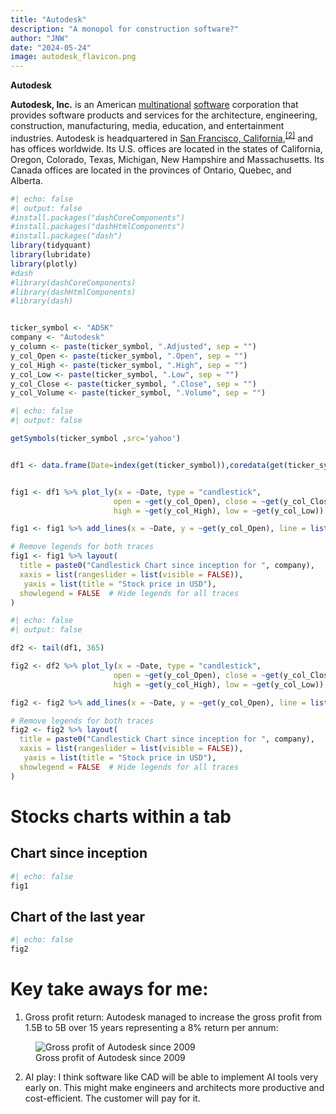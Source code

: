 ```yaml
---
title: "Autodesk"
description: "A monopol for construction software?"
author: "JNW"
date: "2024-05-24"
image: autodesk_flavicon.png
---
```


**Autodesk**

**Autodesk, Inc.** is an American [multinational](https://en.wikipedia.org/wiki/Multinational_corporation "Multinational corporation") [software](https://en.wikipedia.org/wiki/Software "Software") corporation that provides software products and services for the architecture, engineering, construction, manufacturing, media, education, and entertainment industries. Autodesk is headquartered in [San Francisco, California](https://en.wikipedia.org/wiki/San_Francisco,_California "San Francisco, California"),^[\[2\]](https://en.wikipedia.org/wiki/Autodesk#cite_note-hq-2)^ and has offices worldwide. Its U.S. offices are located in the states of California, Oregon, Colorado, Texas, Michigan, New Hampshire and Massachusetts. Its Canada offices are located in the provinces of Ontario, Quebec, and Alberta.

```r
#| echo: false
#| output: false
#install.packages("dashCoreComponents")
#install.packages("dashHtmlComponents")
#install.packages("dash")
library(tidyquant)
library(lubridate)
library(plotly)
#dash
#library(dashCoreComponents)
#library(dashHtmlComponents)
#library(dash)


ticker_symbol <- "ADSK"
company <- "Autodesk"
y_column <- paste(ticker_symbol, ".Adjusted", sep = "")
y_col_Open <- paste(ticker_symbol, ".Open", sep = "")
y_col_High <- paste(ticker_symbol, ".High", sep = "")
y_col_Low <- paste(ticker_symbol, ".Low", sep = "")
y_col_Close <- paste(ticker_symbol, ".Close", sep = "")
y_col_Volume <- paste(ticker_symbol, ".Volume", sep = "")


```

```r
#| echo: false
#| output: false

getSymbols(ticker_symbol ,src='yahoo')


df1 <- data.frame(Date=index(get(ticker_symbol)),coredata(get(ticker_symbol)))


fig1 <- df1 %>% plot_ly(x = ~Date, type = "candlestick",
                       open = ~get(y_col_Open), close = ~get(y_col_Close),
                       high = ~get(y_col_High), low = ~get(y_col_Low)) 

fig1 <- fig1 %>% add_lines(x = ~Date, y = ~get(y_col_Open), line = list(color = 'black', width = 0.2), inherit = FALSE)

# Remove legends for both traces
fig1 <- fig1 %>% layout(
  title = paste0("Candlestick Chart since inception for ", company),
  xaxis = list(rangeslider = list(visible = FALSE)),
   yaxis = list(title = "Stock price in USD"),
  showlegend = FALSE  # Hide legends for all traces
)


```

```r
#| echo: false
#| output: false

df2 <- tail(df1, 365)

fig2 <- df2 %>% plot_ly(x = ~Date, type = "candlestick",
                       open = ~get(y_col_Open), close = ~get(y_col_Close),
                       high = ~get(y_col_High), low = ~get(y_col_Low)) 

fig2 <- fig2 %>% add_lines(x = ~Date, y = ~get(y_col_Open), line = list(color = 'black', width = 0.2), inherit = FALSE)

# Remove legends for both traces
fig2 <- fig2 %>% layout(
  title = paste0("Candlestick Chart since inception for ", company),
  xaxis = list(rangeslider = list(visible = FALSE)),
   yaxis = list(title = "Stock price in USD"),
  showlegend = FALSE  # Hide legends for all traces
)


```

# Stocks charts within a tab

::: nav-pills
::: panel-tabset
## Chart since inception

```r
#| echo: false
fig1
```

## Chart of the last year

```r
#| echo: false
fig2
```
:::
:::

# Key take aways for me:

1. Gross profit return: Autodesk managed to increase the gross profit from 1.5B to 5B over 15 years representing a 8% return per annum:

![Gross profit of Autodesk since 2009](2024_gross_profit_autodesk.PNG)

2. AI play: I think software like CAD will be able to implement AI tools very early on. This might make engineers and architects more productive and cost-efficient. The customer will pay for it. 



